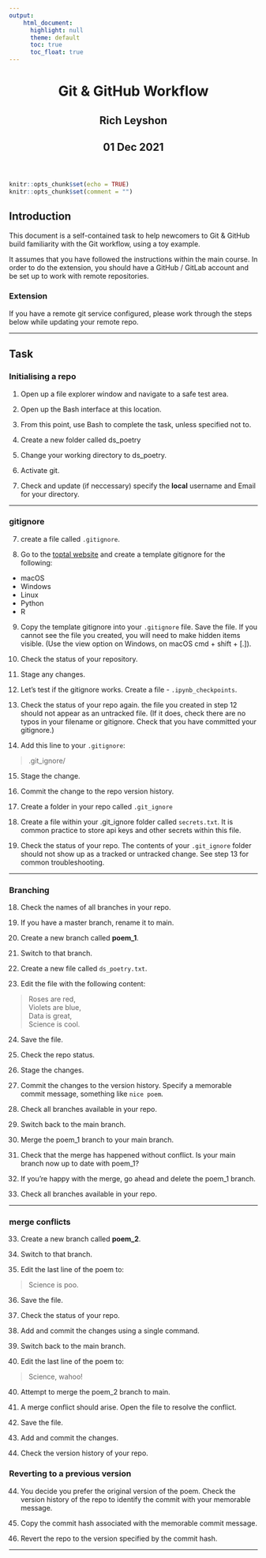 ```yaml
---
output:
    html_document:
      highlight: null
      theme: default
      toc: true
      toc_float: true
---
```

<html lang="en">
<header>
  <meta charset="utf-8"/>
  <title>Git &amp; GitHub Workflow</title>
  <h1 class="title toc-ignore">Git &amp; GitHub Workflow</h1>
  <h2 class="author toc-ignore">Rich Leyshon</h2>
  <h2 class="date toc-ignore">01 Dec 2021</h2>
</header>
  <body>
```r
knitr::opts_chunk$set(echo = TRUE)
knitr::opts_chunk$set(comment = "")
```


## Introduction

This document is a self-contained task to help newcomers to Git & GitHub build
familiarity with the Git workflow, using a toy example.

It assumes that you have followed the instructions within the main course. In order to do the extension, you should have a GitHub / GitLab account and be set
up to work with remote repositories.

### <font size="+0.5">Extension</font>

If you have a remote git service configured, please work through the steps below
while updating your remote repo.

***

## Task

### Initialising a repo

1. Open up a file explorer window and navigate to a safe test area.

2. Open up the Bash interface at this location.

3. From this point, use Bash to complete the task, unless specified not to.

4. Create a new folder called ds_poetry

5. Change your working directory to ds_poetry.

6. Activate git.

7. Check and update (if neccessary) specify the **local** username and Email for your directory.

***

### gitignore

7. create a file called `.gitignore`.

8. Go to the [toptal website](https://www.toptal.com/developers/gitignore) and
create a template gitignore for the following:
- macOS
- Windows
- Linux
- Python
- R

9. Copy the template gitignore into your `.gitignore` file. Save the file. If
you cannot see the file you created, you will need to make hidden items visible.
(Use the view option on Windows, on macOS cmd + shift + [.]).

10. Check the status of your repository.

11. Stage any changes.

12. Let's test if the gitignore works. Create a file - `.ipynb_checkpoints`.

13. Check the status of your repo again. the file you created in step 12 should
not appear as an untracked file. (If it does, check there are no typos in your
filename or gitignore. Check that you have committed your gitignore.)

14. Add this line to your `.gitignore`: 

>.git_ignore/

15. Stage the change.

16. Commit the change to the repo version history.


15. Create a folder in your repo called `.git_ignore`

16. Create a file within your .git_ignore folder called `secrets.txt`. It is
common practice to store api keys and other secrets within this file.


17. Check the status of your repo. The contents of your `.git_ignore` folder
should not show up as a tracked or untracked change. See step 13 for common
troubleshooting.

***

### Branching

18. Check the names of all branches in your repo.

19. If you have a master branch, rename it to main.

20. Create a new branch called **poem_1**.

21. Switch to that branch.

22. Create a new file called `ds_poetry.txt`.

23. Edit the file with the following content:

> Roses are red,  
> Violets are blue,  
> Data is great,  
> Science is cool.

24. Save the file.

25. Check the repo status.

26. Stage the changes.

27. Commit the changes to the version history. Specify a memorable commit
message, something like `nice poem`.

27. Check all branches available in your repo.

28. Switch back to the main branch. 

29. Merge the poem_1 branch to your main branch.

30. Check that the merge has happened without conflict. Is your main branch now
up to date with poem_1?

31. If you're happy with the merge, go ahead and delete the poem_1 branch.

32. Check all branches available in your repo.

***

### merge conflicts

33. Create a new branch called **poem_2**. 

34. Switch to that branch.

35. Edit the last line of the poem to:

> Science is poo.

36. Save the file.

37. Check the status of your repo.

38. Add and commit the changes using a single command.

39. Switch back to the main branch.

40. Edit the last line of the poem to:

> Science, wahoo!

40. Attempt to merge the poem_2 branch to main.

41. A merge conflict should arise. Open the file to resolve the conflict.

42. Save the file.

43. Add and commit the changes.

44. Check the version history of your repo.

### Reverting to a previous version

44. You decide you prefer the original version of the poem. Check the version 
history of the repo to identify the commit with your memorable message.

45. Copy the commit hash associated with the memorable commit message.

46. Revert the repo to the version specified by the commit hash.

***



  </body>
</html>
